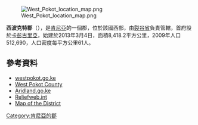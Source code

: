[[Image:West_Pokot_location_map.png|right]]

'''西波克特郡'''（{{lang-sw|Kaunti ya West Pokot}}），是[[肯尼亞|肯尼亞]]的一個郡，位於該國西部，由[[裂谷省|裂谷省]]負責管轄，首府設於[[卡彭古里亞|卡彭古里亞]]，始建於2013年3月4日，面積8,418.2平方公里，2009年人口512,690，人口密度每平方公里61人。

==參考資料==
* [http://www.westpokot.go.ke/ westpokot.go.ke] {{Wayback|url=http://www.westpokot.go.ke/ |date=20210227092520 }}
* [http://westpokot.go.ke/index.php West Pokot County] {{Wayback|url=http://westpokot.go.ke/index.php |date=20201129051051 }}
* [http://www.aridland.go.ke/districts.asp?DistrictID=19 Aridland.go.ke]{{dead link|date=2018年1月 |bot=InternetArchiveBot |fix-attempted=yes }}
* [http://www.reliefweb.int/library/documents/2006/govt-ken-westpokot-30sep.pdf Reliefweb.int] {{Wayback|url=http://www.reliefweb.int/library/documents/2006/govt-ken-westpokot-30sep.pdf |date=20080228121435 }}
* [http://www.reliefweb.int/rw/fullMaps_Af.nsf/luFullMap/C095D05F2CF1D73C85256D2D00504214/$File/ocha_kenWestPokot190503.pdf?OpenElement Map of the District] {{Wayback|url=http://www.reliefweb.int/rw/fullMaps_Af.nsf/luFullMap/C095D05F2CF1D73C85256D2D00504214/$File/ocha_kenWestPokot190503.pdf?OpenElement |date=20070927190625 }}

{{Kenya-geo-stub}}
[[Category:肯尼亞的郡|Category:肯尼亞的郡]]